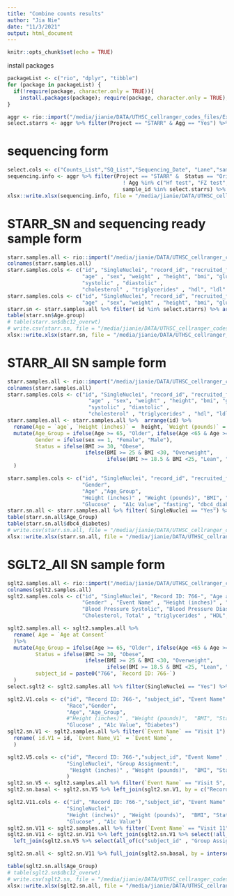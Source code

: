 ```yaml
---
title: "Combine counts results"
author: "Jia Nie"
date: "11/3/2021"
output: html_document
---
```


```r
knitr::opts_chunk$set(echo = TRUE)
```

install packages
```r
packageList <- c("rio", "dplyr", "tibble")
for (package in packageList) {
  if(!require(package, character.only = TRUE)){
    install.packages(package); require(package, character.only = TRUE); }
}
```


```r
aggr <- rio::import("/media/jianie/DATA/UTHSC_cellranger_codes_files/ExperimentSummaryFiles/Form 3_cellranger_counts_summary.xlsx")
select.starrs <- aggr %>% filter(Project == "STARR" & Agg == "Yes") %>% arrange(sample_id) %>% pull(sample_id)
```

# sequencing form
```r
select.cols <- c("Counts_List","SQ_List","Sequencing_Date", "Lane","sample_id","sample_id_ori","Agg","Status","Project","AnalysisDate","Done","Sequencing_Type" )
sequencing.info <- aggr %>% filter(Project == "STARR" &  Status == "Original" & 
                                     ! Agg %in% c("Hf test", "FZ test", "Bar test") &
                                     sample_id %in% select.starrs) %>% arrange(sample_id) %>% select(all_of(select.cols))
xlsx::write.xlsx(sequencing.info, file = "/media/jianie/DATA/UTHSC_cellranger_codes_files/2022-08-18 Prepare for UTSA/Sequencing Files.xlsx", row.names=FALSE)

```

# STARR_SN and sequencing ready sample form
```r
starr.samples.all <- rio::import("/media/jianie/DATA/UTHSC_cellranger_codes_files/RedCap_SubjectsInfo/STARR-BaselineCharacterist_DATA_Final.xlsx")
colnames(starr.samples.all)
starr.samples.cols <- c("id", "SingleNuclei", "record_id", "recruited_from", 
                        "age" , "sex", "weight" , "height", "bmi", "glucose" ,"fasting",  "hemoglobin_a1c", "dbc12_overwt"    ,
                        "systolic" , "diastolic" , 
                        "cholesterol" , "triglycerides" , "hdl", "ldl" )
starr.samples.cols <- c("id", "SingleNuclei", "record_id", "recruited_from", 
                        "age" , "sex", "weight" , "height", "bmi", "glucose" ,"fasting",  "hemoglobin_a1c")
starr.sn <- starr.samples.all %>% filter( id %in% select.starrs) %>% arrange(id) %>% select(all_of(starr.samples.cols)) %>% mutate(Age.group = ifelse(age >= 65, "Older", ifelse(age <65 & age >= 45, "Middle", "Young")))
table(starr.sn$Age.group) 
# table(starr.sn$dbc12_overwt)
# write.csv(starr.sn, file = "/media/jianie/DATA/UTHSC_cellranger_codes_files/RedCap_SubjectsInfo/STARR.sn.subject.info.csv", row.names=FALSE)
xlsx::write.xlsx(starr.sn, file = "/media/jianie/DATA/UTHSC_cellranger_codes_files/RedCap_SubjectsInfo/STARR.sn.subject.info.xlsx", sheetName = "STARR", row.names=FALSE)
```


# STARR_All SN sample form
```r
starr.samples.all <- rio::import("/media/jianie/DATA/UTHSC_cellranger_codes_files/RedCap_SubjectsInfo/STARR-BaselineCharacterist_DATA_Final.xlsx")
colnames(starr.samples.all) 
starr.samples.cols <- c("id", "SingleNuclei", "record_id", "recruited_from", 
                          "age" , "sex", "weight" , "height", "bmi", "glucose" ,"fasting",  "hemoglobin_a1c", "dbc12_overwt"    ,
                          "systolic" , "diastolic" , 
                          "cholesterol" , "triglycerides" , "hdl", "ldl" )
starr.samples.all <- starr.samples.all %>%  arrange(id) %>% 
  rename(Age = `age`, `Height (inches)` =  height, `Weight (pounds)` = weight, BMI = bmi, Glucose = glucose, `A1c Value`= hemoglobin_a1c)%>%  
  mutate(Age_Group = ifelse(Age >= 65, "Older", ifelse(Age <65 & Age >= 45, "Middle", "Young")),
         Gender = ifelse(sex == 1, "Female", "Male"),
         Status = ifelse(BMI >= 30, "Obese",
                         ifelse(BMI >= 25 & BMI <30, "Overweight",
                                ifelse(BMI >= 18.5 & BMI <25, "Lean", "NA")))
  )

starr.samples.cols <- c("id", "SingleNuclei", "record_id", "recruited_from", 
                        "Gender", 
                        "Age" ,"Age_Group",
                        "Height (inches)" , "Weight (pounds)", "BMI", "Status",
                        "Glucose" ,  "A1c Value", "fasting", "dbc4_diabetes")
starr.sn.all <- starr.samples.all %>% filter( SingleNuclei == "Yes") %>% arrange(id) %>% select(all_of(starr.samples.cols)) 
table(starr.sn.all$Age_Group) 
table(starr.sn.all$dbc4_diabetes)
# write.csv(starr.sn.all, file = "/media/jianie/DATA/UTHSC_cellranger_codes_files/RedCap_SubjectsInfo/STARR.sn.all.subject.info.csv", row.names=FALSE)
xlsx::write.xlsx(starr.sn.all, file = "/media/jianie/DATA/UTHSC_cellranger_codes_files/RedCap_SubjectsInfo/STARR.sn.all.subject.info.xlsx", sheetName = "STARR", row.names=FALSE)
```

# SGLT2_All SN sample form
```r
sglt2.samples.all <- rio::import("/media/jianie/DATA/UTHSC_cellranger_codes_files/RedCap_SubjectsInfo/SGLT2iAndAging-Test1Csh_DATA_LABELS_Final.xlsx")
colnames(sglt2.samples.all)
sglt2.samples.cols <- c("id", "SingleNuclei", "Record ID: 766-", "Age at Consent", "Age (years)", "Group Assignment:",
                        "Gender" , "Event Name" , "Height (inches)" , "Weight (pounds)",  "BMI", "Glucose" , "A1c Value", "Diabetes",
                        "Blood Pressure Systolic", "Blood Pressure Diastolic", 
                        "Cholesterol, Total" , "triglycerides" , "HDL", "LDL" )

sglt2.samples.all <- sglt2.samples.all %>% 
  rename( Age = `Age at Consent` 
  )%>% 
  mutate(Age_Group = ifelse(Age >= 65, "Older", ifelse(Age <65 & Age >= 45, "Middle", "Young")),
         Status = ifelse(BMI >= 30, "Obese",
                         ifelse(BMI >= 25 & BMI <30, "Overweight",
                                ifelse(BMI >= 18.5 & BMI <25, "Lean", "NA"))),
         subject_id = paste0("766", `Record ID: 766-`)
  )
select.sglt2 <- sglt2.samples.all %>% filter(SingleNuclei == "Yes") %>% arrange(id) %>% pull(subject_id) %>% unique()

sglt2.V1.cols <- c("id", "Record ID: 766-", "subject_id", "Event Name" , 
                   "Race","Gender",
                   "Age", "Age_Group",
                   #"Height (inches)" , "Weight (pounds)",  "BMI", "Status",
                   "Glucose" , "A1c Value", "Diabetes")
sglt2.sn.V1 <- sglt2.samples.all %>% filter(`Event Name` == "Visit 1") %>% arrange(id) %>% select(all_of(sglt2.V1.cols)) %>% 
  rename( id.V1 = id, `Event Name_V1` = `Event Name`,
  )

sglt2.V5.cols <- c("id", "Record ID: 766-","subject_id", "Event Name" , 
                   "SingleNuclei", "Group Assignment:", 
                    "Height (inches)" , "Weight (pounds)",  "BMI", "Status"
                   )
sglt2.sn.V5 <- sglt2.samples.all %>% filter(`Event Name` == "Visit 5",  SingleNuclei == "Yes") %>% arrange(id) %>% select(all_of(sglt2.V5.cols)) 
sglt2.sn.basal <- sglt2.sn.V5 %>% left_join(sglt2.sn.V1, by = c("Record ID: 766-", "subject_id"))

sglt2.V11.cols <- c("id", "Record ID: 766-","subject_id", "Event Name" , 
                   "SingleNuclei", 
                   "Height (inches)" , "Weight (pounds)",  "BMI", "Status",
                   "Glucose" , "A1c Value")
sglt2.sn.V11 <- sglt2.samples.all %>% filter(`Event Name` == "Visit 11",  SingleNuclei == "Yes") %>% arrange(id) %>% select(all_of(sglt2.V11.cols)) 
sglt2.sn.V11 <- sglt2.sn.V11 %>% left_join(sglt2.sn.V1 %>% select(!all_of(c("Glucose" , "A1c Value"))) , by = c("Record ID: 766-", "subject_id")) %>%
  left_join(sglt2.sn.V5 %>% select(all_of(c("subject_id" , "Group Assignment:"))), by = c("subject_id"))

sglt2.sn.all <- sglt2.sn.V11 %>% full_join(sglt2.sn.basal, by = intersect(colnames(sglt2.sn.V11),  colnames(sglt2.sn.basal)) ) %>% arrange(subject_id)

table(sglt2.sn.all$Age_Group) 
# table(sglt2.sn$dbc12_overwt)
# write.csv(sglt2.sn, file = "/media/jianie/DATA/UTHSC_cellranger_codes_files/RedCap_SubjectsInfo/sglt2.sn.subject.info.csv", row.names=FALSE)
xlsx::write.xlsx(sglt2.sn.all, file = "/media/jianie/DATA/UTHSC_cellranger_codes_files/RedCap_SubjectsInfo/sglt2.sn.all.subject.info.xlsx", sheetName = "SGLT2", row.names=FALSE)
```
